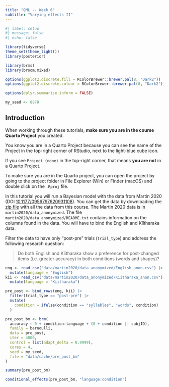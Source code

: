 ```yaml
---
title: "QML -- Week 6"
subtitle: "Varying effects II"
---
```


```r
#| label: setup
#| message: false
#| echo: false

library(tidyverse)
theme_set(theme_light())
library(posterior)

library(brms)
library(broom.mixed)

options(ggplot2.discrete.fill = RColorBrewer::brewer.pal(8, "Dark2"))
options(ggplot2.discrete.colour = RColorBrewer::brewer.pal(8, "Dark2"))

options(dplyr.summarise.inform = FALSE)

my_seed <- 8878
```

## Introduction

::: callout-warning
When working through these tutorials, **make sure you are in the course Quarto Project** you created.

You know you are in a Quarto Project because you can see the name of the Project in the top-right corner of RStudio, next to the light-blue cube icon.

If you see `Project (none)` in the top-right corner, that means **you are not** in a Quarto Project.

To make sure you are in the Quarto project, you can open the project by going to the project folder in File Explorer (Win) or Finder (macOS) and double click on the `.Rproj` file.
:::

In this tutorial you will run a Bayesian model with the data from Martin 2020 (DOI [10.1177/0956797620931108](https://doi.org/10.1177/0956797620931108)). You can get the data by downloading the [zip file](data.zip) with all the data from this course. The Martin 2020 data is in `martin2020/data_anonymized`. The file `martin2020/data_anonymized/README.txt` contains information on the columns found in the data. You will have to bind the English and Kîîtharaka data.

Filter the data to have only "post-pre" trials (`trial_type`) and address the following research question:

> Do both English and Kîîtharaka show a preference for post-changed items (i.e. greater accuracy) in both conditions (words and shapes)?

```r
eng <- read_csv("data/martin2020/data_anonymized/English_anon.csv") |> 
  mutate(language = "English")
kii <- read_csv("data/martin2020/data_anonymized/Kiitharaka_anon.csv") |> 
  mutate(language = "Kiitharaka")

pre_post <- bind_rows(eng, kii) |> 
  filter(trial_type == "post-pre") |> 
  mutate(
    condition = ifelse(condition == "syllables", "words", condition)
  )
```

```r
pre_post_bm <- brm(
  accuracy ~ 0 + condition:language + (0 + condition || subjID),
  family = bernoulli,
  data = pre_post,
  iter = 4000,
  control = list(adapt_delta = 0.9999),
  cores = 4,
  seed = my_seed,
  file = "data/cache/pre_post_bm"
)
```

```r
summary(pre_post_bm)
```

```r
conditional_effects(pre_post_bm, "language:condition")
```
